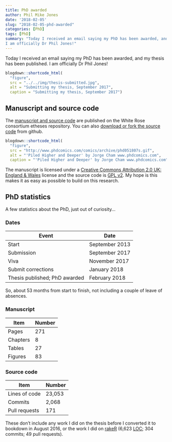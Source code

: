 ```yaml
---
title: PhD awarded
author: Phil Mike Jones
date: '2018-02-05'
slug: "2018-02-05-phd-awarded"
categories: [PhD]
tags: [PhD]
summary: "Today I received an email saying my PhD has been awarded, and my thesis has been published.
I am officially Dr Phil Jones!"
---
```


Today I received an email saying my PhD has been awarded, and my thesis has been published.
I am officially Dr Phil Jones!

```r
blogdown::shortcode_html(
  "figure",
  src = "../../img/thesis-submitted.jpg",
  alt = "Submitting my thesis, September 2017",
  caption = "Submitting my thesis, September 2017")
```


## Manuscript and source code

The [manuscript and source code](http://etheses.whiterose.ac.uk/id/eprint/19283) are published on the White Rose consortium etheses repository.
You can also [download or fork the source code](https://github.com/philmikejones/thesis) from github.

```r
blogdown::shortcode_html(
  "figure",
  src = "http://www.phdcomics.com/comics/archive/phd051807s.gif",
  alt = "'Piled Higher and Deeper' by Jorge Cham www.phdcomics.com",
  caption = "'Piled Higher and Deeper' by Jorge Cham www.phdcomics.com")
```

The manuscript is licensed under a [Creative Commons Attribution 2.0 UK: England & Wales](https://creativecommons.org/licenses/by/2.0/uk/) license and the source code is [GPL v2](https://www.gnu.org/licenses/old-licenses/gpl-2.0.en.html).
My hope is this makes it as easy as possible to build on this research.


## PhD statistics

A few statistics about the PhD, just out of curiosity...

### Dates

| Event                         | Date           |
|-------------------------------|----------------|
| Start                         | September 2013 |
| Submission                    | September 2017 |
| Viva                          | November 2017  |
| Submit corrections            | January 2018   |
| Thesis published; PhD awarded | February 2018  |

So, about 53 months from start to finish, not including a couple of leave of absences.


### Manuscript

| Item     | Number |
|----------|--------|
| Pages    | 271    |
| Chapters | 8      |
| Tables   | 27     |
| Figures  | 83     |


### Source code

| Item          | Number |
|---------------|--------|
| Lines of code | 23,053 |
| Commits       | 2,068  |
| Pull requests | 171    |

These don't include any work I did on the thesis before I converted it to bookdown in August 2016, or the work I did on [rakeR](https://philmikejones.github.io/rakeR/) (6,623 [LOC](https://en.wikipedia.org/wiki/Source_lines_of_code); 304 commits; 49 pull requests).
